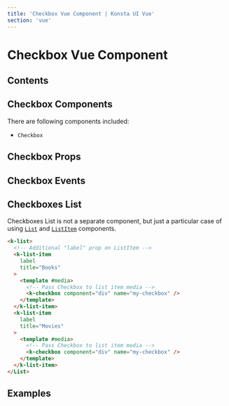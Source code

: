 ```yaml
---
title: 'Checkbox Vue Component | Konsta UI Vue'
section: 'vue'
---
```



# Checkbox Vue Component

## Contents

## Checkbox Components

There are following components included:

- `Checkbox`

## Checkbox Props

<CheckboxProps />

## Checkbox Events

<CheckboxEvents />

## Checkboxes List

Checkboxes List is not a separate component, but just a particular case of using [`List`](/vue/list) and [`ListItem`](/vue/list-item) components.

```html
<k-list>
  <!-- Additional "label" prop on ListItem -->
  <k-list-item
    label
    title="Books"
  >
    <template #media>
      <!-- Pass Checkbox to list item media -->
      <k-checkbox component="div" name="my-checkbox" />
    </template>
  </k-list-item>
  <k-list-item
    label
    title="Movies"
  >
    <template #media>
      <!-- Pass Checkbox to list item media -->
      <k-checkbox component="div" name="my-checkbox" />
    </template>
  </k-list-item>
</List>
```

## Examples

<CheckboxExample />
